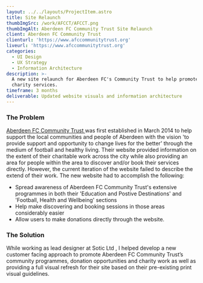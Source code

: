 ```yaml
---
layout: ../../layouts/ProjectItem.astro
title: Site Relaunch
thumbImgSrc: /work/AFCCT/AFCCT.png
thumbImgAlt: Aberdeen FC Community Trust Site Relaunch
client: Aberdeen FC Community Trust
clienturl: 'https://www.afccommunitytrust.org'
liveurl: 'https://www.afccommunitytrust.org'
categories:
  - UI Design
  - UX Strategy
  - Information Architecture
description: >-
  A new site relaunch for Aberdeen FC's Community Trust to help promote their
  charity services.
timeframe: 3 months
deliverable: Updated website visuals and information architecture
---
```


### The Problem

[Aberdeen FC Community Trust ](https://www.afccommunitytrust.org)was first established in March 2014 to help support the local communities and people of Aberdeen with the vision 'to provide support and opportunity to change lives for the better' through the medium of football and healthy living. Their website provided information on the extent of their charitable work across the city while also providing an area for people within the area to discover and/or book their services directly. However, the current iteration of the website failed to describe the extend of their work. The new website had to accomplish the following:

* Spread awareness of Aberdeen FC Community Trust's extensive programmes in both their 'Education and Postive Destinations' and 'Football, Health and Wellbeing' sections
* Help make discovering and booking sessions in those areas considerably easier
* Allow users to make donations directly through the website. 

### The Solution

While working as lead designer at Sotic Ltd , I helped develop a new customer facing approach to promote Aberdeen FC Community Trust’s community programmes, donation opportunities and charity work as well as providing a full visual refresh for their site based on their pre-existing print visual guidelines.  
